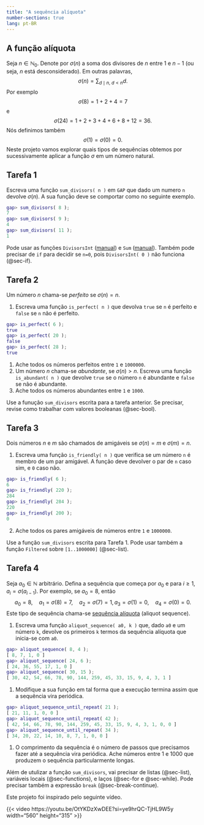 ```yaml
---
title: "A sequência alíquota"
number-sections: true
lang: pt-BR
---
```


## A função alíquota

:::{.problem}
Seja $n\in\mathbb N_0$. Denote por $\sigma(n)$ a soma dos divisores de $n$ entre $1$ e $n-1$ (ou seja, $n$ está desconsiderado). Em outras palavras, 
$$
\sigma(n)=\sum_{d\mid n,\ d<n}d.
$$
Por exemplo
$$
\sigma(8)=1+2+4=7
$$
e 
$$
\sigma(24)=1+2+3+4+6+8+12=36.
$$
Nós definimos também 
$$
\sigma(1)=\sigma(0)=0.
$$
Neste projeto vamos explorar quais tipos de sequências obtemos por sucessivamente aplicar a função $\sigma$ em um número natural.
:::

## Tarefa 1

:::{.subproblem}
Escreva uma função `sum_divisors( n )` em `GAP` que dado um numero `n` devolve $\sigma(n)$.  A sua função deve se comportar como no seguinte exemplo.
```matlab
gap> sum_divisors( 8 );
7
gap> sum_divisors( 9 );
4
gap> sum_divisors( 11 );
1
```
:::


:::{.hint}
Pode usar as funções `DivisorsInt` ([manual](https://docs.gap-system.org/doc/ref/chap14.html#X809E0E1B83AF7695)) e `Sum` ([manual](https://docs.gap-system.org/doc/ref/chap14.html#X809E0E1B83AF7695)). Também pode precisar de `if` para decidir se `n=0`, pois `DivisorsInt( 0 )` não funciona (@sec-if). 
:::

## Tarefa 2 

:::{.subproblem}
Um número $n$ chama-se *perfeito* se $\sigma(n)=n$. 

1. Escreva uma função `is_perfect( n )` que devolva `true` se `n` é perfeito e `false` se `n` não é perfeito. 
```matlab
gap> is_perfect( 6 );
true
gap> is_perfect( 20 );
false
gap> is_perfect( 28 );
true
```
1. Ache todos os números perfeitos entre `1` e `1000000`.
2. Um número $n$ chama-se *abundante*, se $\sigma(n)>n$. Escreva uma função `is_abundant( n )` que devolve `true` se o número `n` é  abundante e `false` se não é abundante. 
3. Ache todos os números abundantes entre `1` e `1000`.
:::

:::{.hint}
Use a funução `sum_divisors` escrita para a tarefa anterior. Se precisar, revise como trabalhar com valores booleanas (@sec-bool).
:::


## Tarefa 3

:::{.subproblem}
Dois números $n$ e $m$ são chamados de amigáveis se $\sigma(n)=m$ e $\sigma(m)=n$. 

1. Escreva uma função `is_friendly( n )` que verifica se um número `n` é membro de um par amigável. A função deve devolver o par de `n` caso sim, e `0` caso não. 
```matlab
gap> is_friendly( 6 );
6
gap> is_friendly( 220 );
284
gap> is_friendly( 284 );
220
gap> is_friendly( 200 );
0
```
2. Ache todos os pares amigáveis de números entre `1` e `1000000`. 
:::

:::{.hint}
Use a função `sum_divisors` escrita para Tarefa 1. Pode usar também a função `Filtered` sobre `[1..1000000]` 
(@sec-list).
:::

<!--
is_friendly := function( n )
    local n1;
    n1 := sigma( n );
    return n <> n1 and sigma( n1 ) = n;
end;
-->

## Tarefa 4

:::{.subproblem}
Seja $a_0\in\mathbb N$ arbitrário. Defina a sequência que começa por $a_0$ e para $i\geq 1$, $a_i=\sigma(a_{i-1})$. Por exemplo, se $a_0=8$, então 
$$
a_0=8,\quad a_1=\sigma(8)=7,\quad a_2=\sigma(7)=1, a_3=\sigma(1)=0, \quad a_4=\sigma(0)=0.
$$
Este tipo de sequência chama-se [sequência alíquota](https://en.wikipedia.org/wiki/Aliquot_sequence) (aliquot sequence).

1. Escreva uma função `aliquot_sequence( a0, k )` que, dado `a0` e um número `k`, devolve os primeiros `k` termos da sequência alíquota que inicia-se com `a0`. 
```matlab
gap> aliquot_sequence( 8, 4 );
[ 8, 7, 1, 0 ]
gap> aliquot_sequence( 24, 6 );
[ 24, 36, 55, 17, 1, 0 ]
gap> aliquot_sequence( 30, 15 );
[ 30, 42, 54, 66, 78, 90, 144, 259, 45, 33, 15, 9, 4, 3, 1 ]
```

1. Modifique a sua função em tal forma que a execução termina assim que a sequẽncia vira periódica. 
```matlab
gap> aliquot_sequence_until_repeat( 21 );
[ 21, 11, 1, 0, 0 ]
gap> aliquot_sequence_until_repeat( 42 );
[ 42, 54, 66, 78, 90, 144, 259, 45, 33, 15, 9, 4, 3, 1, 0, 0 ]
gap> aliquot_sequence_until_repeat( 34 );
[ 34, 20, 22, 14, 10, 8, 7, 1, 0, 0 ]
```

1. O comprimento da sequência é o número de passos que precisamos fazer até a sequência vira periódica. Ache números entre $1$ e $1000$ que produzem o sequência particularmente longas. 
:::

:::{.hint}
Além de utulizar a função `sum_divisors`, vai precisar de listas (@sec-list), variáveis locais (@sec-functions), e laços (@sec-for e @sec-while). Pode precisar também a expressão `break` (@sec-break-continue).
:::

Este projeto foi inspirado pelo seguinte vídeo.

{{< video https://youtu.be/OtYKDzXwDEE?si=ye9hrQC-TjHL9W5y width="560" height="315" >}}

<!--
aliquot_sequence := function( a0, k )
    local i, seq;
    seq := [a0];
    for i in [1..k-1] do
        Add( seq, sum_divisors( seq[i] ));
    od;
    return seq;
end;


aliquot_sequence_until_repeat := function( a0 )
    local i, seq, next_term;
    seq := [a0];
    i := 1;
    while true do
        next_term := sum_divisors( seq[i] );
        if next_term in seq then
            Add( seq, next_term );
            break;
        fi;
        Add( seq, next_term );
        i := i + 1;
    od;
    return seq;
end;

-->



